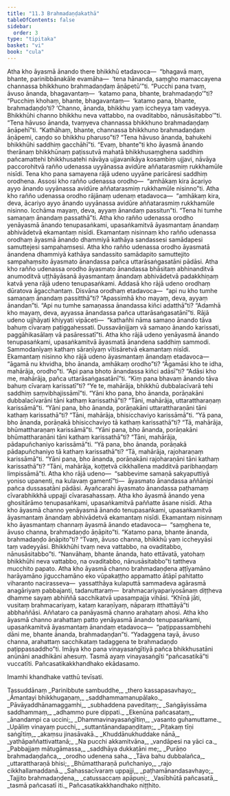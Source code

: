 ```yaml
---
title: "11.3 Brahmadaṇḍakathā"
tableOfContents: false
sidebar:
  order: 3
type: "tipitaka"
basket: "vi"
book: "cula"
---
```



<DynamicBreadcrumb />

<Division number="445" book="cula">

<Paragraph number="2209" book="cula">
Atha kho āyasmā ānando there bhikkhū etadavoca—  “bhagavā maṃ, bhante, parinibbānakāle evamāha—  ‘tena hānanda, saṃgho mamaccayena channassa bhikkhuno brahmadaṇḍaṃ āṇāpetū’”ti. “Pucchi pana tvaṃ, āvuso ānanda, bhagavantaṃ—  ‘katamo pana, bhante, brahmadaṇḍo’”ti? “Pucchiṃ khohaṃ, bhante, bhagavantaṃ—  ‘katamo pana, bhante, brahmadaṇḍo’ti? ‘Channo, ānanda, bhikkhu yaṃ iccheyya taṃ vadeyya. Bhikkhūhi channo bhikkhu neva vattabbo, na ovaditabbo, nānusāsitabbo’”ti. “Tena hāvuso ānanda, tvaṃyeva channassa bhikkhuno brahmadaṇḍaṃ āṇāpehī”ti. “Kathāhaṃ, bhante, channassa bhikkhuno brahmadaṇḍaṃ āṇāpemi, caṇḍo so bhikkhu pharuso”ti? “Tena hāvuso ānanda, bahukehi bhikkhūhi saddhiṃ gacchāhī”ti. “Evaṃ, bhante”ti kho āyasmā ānando therānaṃ bhikkhūnaṃ paṭissutvā mahatā bhikkhusaṃghena saddhiṃ pañcamattehi bhikkhusatehi nāvāya ujjavanikāya kosambiṃ ujjavi, nāvāya paccorohitvā rañño udenassa uyyānassa avidūre aññatarasmiṃ rukkhamūle nisīdi. Tena kho pana samayena rājā udeno uyyāne paricāresi saddhiṃ orodhena. Assosi kho rañño udenassa orodho—  “amhākaṃ kira ācariyo ayyo ānando uyyānassa avidūre aññatarasmiṃ rukkhamūle nisinno”ti. Atha kho rañño udenassa orodho rājānaṃ udenaṃ etadavoca—  “amhākaṃ kira, deva, ācariyo ayyo ānando uyyānassa avidūre aññatarasmiṃ rukkhamūle nisinno. Icchāma mayaṃ, deva, ayyaṃ ānandaṃ passitun”ti. “Tena hi tumhe samaṇaṃ ānandaṃ passathā”ti.
</Paragraph>

<Paragraph number="2210" book="cula">
Atha kho rañño udenassa orodho yenāyasmā ānando tenupasaṅkami, upasaṅkamitvā āyasmantaṃ ānandaṃ abhivādetvā ekamantaṃ nisīdi. Ekamantaṃ nisinnaṃ kho rañño udenassa orodhaṃ āyasmā ānando dhammiyā kathāya sandassesi samādapesi samuttejesi sampahaṃsesi. Atha kho rañño udenassa orodho āyasmatā ānandena dhammiyā kathāya sandassito samādapito samuttejito sampahaṃsito āyasmato ānandassa pañca uttarāsaṅgasatāni pādāsi. Atha kho rañño udenassa orodho āyasmato ānandassa bhāsitaṃ abhinanditvā anumoditvā uṭṭhāyāsanā āyasmantaṃ ānandaṃ abhivādetvā padakkhiṇaṃ katvā yena rājā udeno tenupasaṅkami. Addasā kho rājā udeno orodhaṃ dūratova āgacchantaṃ. Disvāna orodhaṃ etadavoca—  “api nu kho tumhe samaṇaṃ ānandaṃ passitthā”ti? “Apassimhā kho mayaṃ, deva, ayyaṃ ānandan”ti. “Api nu tumhe samaṇassa ānandassa kiñci adatthā”ti? “Adamhā kho mayaṃ, deva, ayyassa ānandassa pañca uttarāsaṅgasatānī”ti. Rājā udeno ujjhāyati khiyyati vipāceti—  “kathañhi nāma samaṇo ānando tāva bahuṃ cīvaraṃ paṭiggahessati. Dussavāṇijjaṃ vā samaṇo ānando karissati, paggāhikasālaṃ vā pasāressatī”ti.
</Paragraph>

<Paragraph number="2211" book="cula">
Atha kho rājā udeno yenāyasmā ānando tenupasaṅkami, upasaṅkamitvā āyasmatā ānandena saddhiṃ sammodi. Sammodanīyaṃ kathaṃ sāraṇīyaṃ vītisāretvā ekamantaṃ nisīdi. Ekamantaṃ nisinno kho rājā udeno āyasmantaṃ ānandaṃ etadavoca—  “āgamā nu khvidha, bho ānanda, amhākaṃ orodho”ti? “Āgamāsi kho te idha, mahārāja, orodho”ti. “Api pana bhoto ānandassa kiñci adāsī”ti? “Adāsi kho me, mahārāja, pañca uttarāsaṅgasatānī”ti. “Kiṃ pana bhavaṃ ānando tāva bahuṃ cīvaraṃ karissatī”ti? “Ye te, mahārāja, bhikkhū dubbalacīvarā tehi saddhiṃ saṃvibhajissāmī”ti. “Yāni kho pana, bho ānanda, porāṇakāni dubbalacīvarāni tāni kathaṃ karissathā”ti? “Tāni, mahārāja, uttarattharaṇaṃ karissāmā”ti. “Yāni pana, bho ānanda, porāṇakāni uttarattharaṇāni tāni kathaṃ karissathā”ti? “Tāni, mahārāja, bhisicchaviyo karissāmā”ti. “Yā pana, bho ānanda, porāṇakā bhisicchaviyo tā kathaṃ karissathā”ti? “Tā, mahārāja, bhūmattharaṇaṃ karissāmā”ti. “Yāni pana, bho ānanda, porāṇakāni bhūmattharaṇāni tāni kathaṃ karissathā”ti? “Tāni, mahārāja, pādapuñchaniyo karissāmā”ti. “Yā pana, bho ānanda, porāṇakā pādapuñchaniyo tā kathaṃ karissathā”ti? “Tā, mahārāja, rajoharaṇaṃ karissāmā”ti. “Yāni pana, bho ānanda, porāṇakāni rajoharaṇāni tāni kathaṃ karissathā”ti? “Tāni, mahārāja, koṭṭetvā cikkhallena madditvā paribhaṇḍaṃ limpissāmā”ti.
</Paragraph>

<Paragraph number="2212" book="cula">
Atha kho rājā udeno—  “sabbevime samaṇā sakyaputtiyā yoniso upanenti, na kulavaṃ gamentī”ti—  āyasmato ānandassa aññānipi pañca dussasatāni pādāsi. Ayañcarahi āyasmato ānandassa paṭhamaṃ cīvarabhikkhā uppajji cīvarasahassaṃ. Atha kho āyasmā ānando yena ghositārāmo tenupasaṅkami, upasaṅkamitvā paññatte āsane nisīdi. Atha kho āyasmā channo yenāyasmā ānando tenupasaṅkami, upasaṅkamitvā āyasmantaṃ ānandaṃ abhivādetvā ekamantaṃ nisīdi. Ekamantaṃ nisinnaṃ kho āyasmantaṃ channaṃ āyasmā ānando etadavoca—  “saṃghena te, āvuso channa, brahmadaṇḍo āṇāpito”ti.
</Paragraph>

<Paragraph number="2213" book="cula">
“Katamo pana, bhante ānanda, brahmadaṇḍo āṇāpito”ti? “Tvaṃ, āvuso channa, bhikkhū yaṃ iccheyyāsi taṃ vadeyyāsi. Bhikkhūhi tvaṃ neva vattabbo, na ovaditabbo, nānusāsitabbo”ti. “Nanvāhaṃ, bhante ānanda, hato ettāvatā, yatohaṃ bhikkhūhi neva vattabbo, na ovaditabbo, nānusāsitabbo”ti tattheva mucchito papato. Atha kho āyasmā channo brahmadaṇḍena aṭṭīyamāno harāyamāno jigucchamāno eko vūpakaṭṭho appamatto ātāpī pahitatto viharanto nacirasseva—  yassatthāya kulaputtā sammadeva agārasmā anagāriyaṃ pabbajanti, tadanuttaraṃ—  brahmacariyapariyosānaṃ diṭṭheva dhamme sayaṃ abhiññā sacchikatvā upasampajja vihāsi. “Khīṇā jāti, vusitaṃ brahmacariyaṃ, kataṃ karaṇīyaṃ, nāparaṃ itthattāyā”ti abbhaññāsi. Aññataro ca panāyasmā channo arahataṃ ahosi. Atha kho āyasmā channo arahattaṃ patto yenāyasmā ānando tenupasaṅkami, upasaṅkamitvā āyasmantaṃ ānandaṃ etadavoca—  “paṭippassambhehi dāni me, bhante ānanda, brahmadaṇḍan”ti. “Yadaggena tayā, āvuso channa, arahattaṃ sacchikataṃ tadaggena te brahmadaṇḍo paṭippassaddho”ti. Imāya kho pana vinayasaṅgītiyā pañca bhikkhusatāni anūnāni anadhikāni ahesuṃ. Tasmā ayaṃ vinayasaṅgīti “pañcasatikā”ti vuccatīti.

</Paragraph>
</Division>

<Paragraph number="2214" type="center" book="cula">
Pañcasatikakkhandhako ekādasamo.

  
Imamhi khandhake vatthū tevīsati.



</Paragraph>

<Paragraph number="2215" type="center" book="cula">
Tassuddānaṃ


</Paragraph>

<Paragraph number="2216" type="verses" book="cula">
_Parinibbute sambuddhe,_  
_thero kassapasavhayo;_  
_Āmantayi bhikkhugaṇaṃ,_  
_saddhammamanupālako._  

</Paragraph>

<Paragraph number="2217" type="verses" book="cula">
_Pāvāyaddhānamaggamhi,_  
_subhaddena paveditaṃ;_  
_Saṅgāyissāma saddhammaṃ,_  
_adhammo pure dippati._  

</Paragraph>

<Paragraph number="2218" type="verses" book="cula">
_Ekenūna pañcasataṃ,_  
_ānandampi ca uccini;_  
_Dhammavinayasaṅgītiṃ,_  
_vasanto guhamuttame._  

</Paragraph>

<Paragraph number="2219" type="verses" book="cula">
_Upāliṃ vinayaṃ pucchi,_  
_suttantānandapaṇḍitaṃ;_  
_Piṭakaṃ tīṇi saṅgītiṃ,_  
_akaṃsu jinasāvakā._  

</Paragraph>

<Paragraph number="2220" type="verses" book="cula">
_Khuddānukhuddake nānā,_  
_yathāpaññattivattanā;_  
_Na pucchi akkamitvāna,_  
_vandāpesi na yāci ca._  

</Paragraph>

<Paragraph number="2221" type="verses" book="cula">
_Pabbajjaṃ mātugāmassa,_  
_saddhāya dukkaṭāni me;_  
_Purāṇo brahmadaṇḍañca,_  
_orodho udenena saha._  

</Paragraph>

<Paragraph number="2222" type="verses" book="cula">
_Tāva bahu dubbalañca,_  
_uttarattharaṇā bhisi;_  
_Bhūmattharaṇā puñchaniyo,_  
_rajo cikkhallamaddanā._  

</Paragraph>

<Paragraph number="2223" type="verses" book="cula">
_Sahassacīvaraṃ uppajji,_  
_paṭhamānandasavhayo;_  
_Tajjito brahmadaṇḍena,_  
_catussaccaṃ apāpuṇi;_  
_Vasībhūtā pañcasatā,_  
_tasmā pañcasatī iti._  


</Paragraph>

<Paragraph number="2224" type="center" book="cula">
Pañcasatikakkhandhako niṭṭhito.
</Paragraph>
